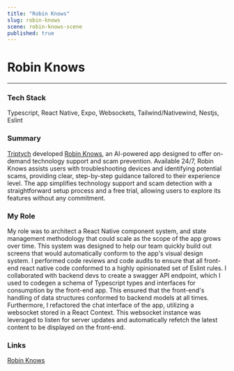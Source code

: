 ```yaml
---
title: "Robin Knows"
slug: robin-knows
scene: robin-knows-scene
published: true
---
```


<div className="flex flex-col w-full h-fit gap-y-16">
<div className="flex flex-col w-full h-[calc(25vh-var(--header-height))] justify-end"></div>
<Container>

# Robin Knows

---

### Tech Stack

Typescript, React Native, Expo, Websockets, Tailwind/Nativewind, Nestjs, Eslint

</Container>
<Container>

### Summary

[Triptych](https://triptych.co) developed [Robin Knows](https://www.robinknows.app), an AI-powered app designed to offer on-demand technology support and scam prevention. Available 24/7, Robin Knows assists users with troubleshooting devices and identifying potential scams, providing clear, step-by-step guidance tailored to their experience level. The app simplifies technology support and scam detection with a straightforward setup process and a free trial, allowing users to explore its features without any commitment.

### My Role

My role was to architect a React Native component system, and state management methodology that could scale as the scope of the app grows over time. This system was designed to help our team quickly build out screens that would automatically conform to the app's visual design system. I performed code reviews and code audits to ensure that all front-end react native code conformed to a highly opinionated set of Eslint rules. I collaborated with backend devs to create a swagger API endpoint, which I used to codegen a schema of Typescript types and interfaces for consumption by the front-end app. This ensured that the front-end's handling of data structures conformed to backend models at all times. Furthermore, I refactored the chat interface of the app, utilizing a websocket stored in a React Context. This websocket instance was leveraged to listen for server updates and automatically refetch the latest content to be displayed on the front-end.

### Links

[Robin Knows](https://www.robinknows.app/)

</Container>
</div>
